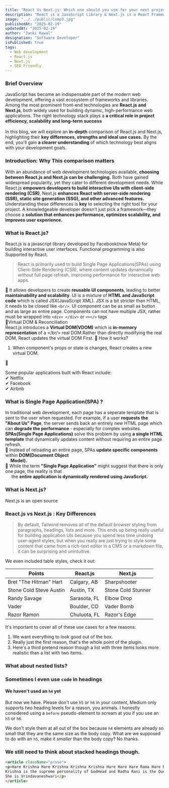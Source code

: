 ```yaml
---
title: "React Vs Next.js: Which one should you use for your next project in 2025?"
description: "React is a JavaScript Library & Next.js is a React Framework"
image: "../../public/Comp3.jpg"
publishedAt: "2025-02-19"
updatedAt: "2025-02-19"
author: "Janki Rawal"
designation: "Software Developer"
isPublished: true
tags: 
  - Web development
  - React.js
  - Next.js
  - SEO Friendly
---
```

### Brief Overview
 JavaScript has become an indispensable part of the modern web development, 
 offering a vast ecosystem of frameworks and libraries. Among the most prominent 
 front-end technologies are <strong>React.js and Next.js</strong>, both widely used for 
 building dynamic, high-performance web applications. 
 The right technology stack plays a <strong> a critical role in project efficiency, scalability 
 and long-term success </strong> <br/><br/>
  In this blog, we will explore an <strong>in-depth</strong> comparison of React.js and Next.js, highlighting their 
  <strong> key differences, strengths and ideal use cases.</strong> 
 By the end, you'll gain <strong> a clearer understanding </strong> of which technology best aligns with 
 your development goals.


### Introduction: Why This comparison matters
With an abundance of web development technologies available, <strong> choosing between React.js and Next.js can be challenging.</strong>
 Both have gained widespread popularity, yet they cater to different development needs.
While React.js <strong>empowers developers to build interactive UIs with client-side rendering (CSR)</strong>, Next.js 
<strong>enhances React with server-side rendering (SSR), static site generation (SSG), and other advanced features.</strong>
Understanding these differences is <strong>key</strong> to selecting the right tool for your project.
A knowledgeable developer doesn't just pick a framework—they choose a 
<strong> solution that enhances performance, optimizes scalability, and improves user experience.</strong>
### What is React.js?

React.js is a javascript library developed by Facebook(now Meta) for building interactive user interfaces. 
Functional programming is also Supported by React. 
> React is primarily used to build Single Page Applications(SPAs) using Client-Side Rendering (CSR), 
where content updates dynamically without full page refresh, improving performance for interactive web apps.


🔹 It allows developers to create <strong>reusable UI components</strong>, leading to better <strong>maintainability and scalability</strong>. UI is a mixture of <strong> HTML and JavaScript code</strong> 
which is called JSX(JavaScript XML). JSX is a bit stricter than HTML, it needs to be closed like `<br/>`. 
UI component can be as small as button and as large as entire page. Components can not have multiple JSX, rather must be wrapped into `<div> </div>`
 or `<></>` tags <br/>
🔹Virtual DOM & Reconciliation<br/>
React.js introduces a <strong>Virtual DOM(VDOM)</strong> which is <strong>in-memory representation</strong> of a </br/>
real DOM.Rather than directly modifying the real DOM, React updates the virtual DOM First. 
🔹 How it works? <br/>
  1. When component's props or state is changes, React creates a new virtual DOM.

🔹 

Some popular applications built with React include:<br/>
✔ Netflix <br/>
✔ Facebook <br/>
✔ Airbnb <br/>

### What is Single Page Application(SPA) ?
In traditional web development, each page has a seperate template that is sent to the user when requested.
For example, if a user <strong> requests the "About Us" Page</strong>, the server sends back an entirely
new HTML page which can <strong> degrade the performance </strong> - especially for complex websites. <br/>
<strong>SPAs(Single Page Applications)</strong> solve this problem by using 
<strong>a single HTML template</strong> that dynamically updates content without 
requiring an entire page refresh. <br/>
🔹 Instead of reloading an entire page, SPAs <strong>update specific components</strong> within 
<strong>DOM(Document Object <br/> &nbsp;&nbsp;&nbsp;&nbsp; Model).</strong> <br/>
🔹 While the term <strong>"Single Page Application"</strong> might suggest that there is only one page, the reality
 is that<br/> &nbsp;&nbsp;&nbsp;&nbsp; the <strong> entire application is dynamically rendered using JavaScript.</strong>

### What is Next.js?
Next.js is an open source 

### React.js vs Next.js : Key Differences


> By default, Tailwind removes all of the default browser styling from paragraphs, headings, lists and more. This ends up being really useful for building application UIs because you spend less time undoing user-agent styles, but when you really are just trying to style some content that came from a rich-text editor in a CMS or a markdown file, it can be surprising and unintuitive.

We even included table styles, check it out:

| Points                  | React.js     | Next.js            |
| ----------------------- | ------------ | ------------------ |
| Bret "The Hitman" Hart  | Calgary, AB  | Sharpshooter       |
| Stone Cold Steve Austin | Austin, TX   | Stone Cold Stunner |
| Randy Savage            | Sarasota, FL | Elbow Drop         |
| Vader                   | Boulder, CO  | Vader Bomb         |
| Razor Ramon             | Chuluota, FL | Razor's Edge       |


It's important to cover all of these use cases for a few reasons:

1.  We want everything to look good out of the box.
2.  Really just the first reason, that's the whole point of the plugin.
3.  Here's a third pretend reason though a list with three items looks more realistic than a list with two items.

 ### What about nested lists?



### Sometimes I even use `code` in headings



#### We haven't used an `h4` yet

But now we have. Please don't use `h5` or `h6` in your content, Medium only supports two heading levels for a reason, you animals. I honestly considered using a `before` pseudo-element to scream at you if you use an `h5` or `h6`.

We don't style them at all out of the box because `h4` elements are already so small that they are the same size as the body copy. What are we supposed to do with an `h5`, make it _smaller_ than the body copy? No thanks.

### We still need to think about stacked headings though.

``` Html showLineNumbers {1-2,4} /Krishna/ title="index.html" caption="this is the supreme power"
<article className="prose">
<p>Hare Krishna Hare Krishna Krishna Krishna Hare Hare Hare Rama Hare Rama Rama Rama Hare Hare
Krishna is the supreme personality of GodHead and Radha Rani is the Queen of Krishna or heart of Krishna
She is Vrindavaneshwari</p>
</article>
```
